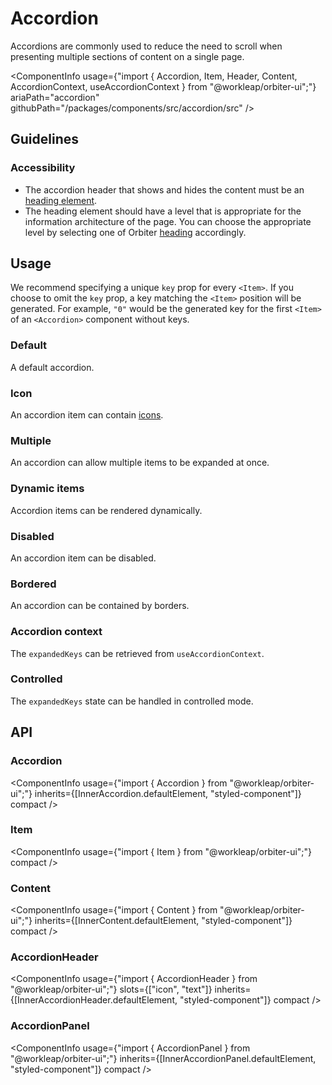 
<Meta of={AccordionStories} />

# Accordion

<Tagline>Accordions are commonly used to reduce the need to scroll when presenting multiple sections of content on a single page.</Tagline>

<ComponentInfo
    usage={"import { Accordion, Item, Header, Content, AccordionContext, useAccordionContext } from \"@workleap/orbiter-ui\";"}
    ariaPath="accordion"
    githubPath="/packages/components/src/accordion/src"
/>

## Guidelines

### Accessibility

- The accordion header that shows and hides the content must be an [heading element](https://developer.mozilla.org/en-US/docs/Web/HTML/Element/Heading_Elements).
- The heading element should have a level that is appropriate for the information architecture of the page. You can choose the appropriate level by selecting one of Orbiter [heading](?path=/docs/heading--default-story) accordingly.

## Usage

We recommend specifying a unique `key` prop for every `<Item>`. If you choose to omit the `key` prop, a key matching the `<Item>` position will be generated. For example, `"0"` would be the generated key for the first `<Item>` of an `<Accordion>` component without keys.

### Default

A default accordion.

<Canvas of={AccordionStories.Default} />

### Icon

An accordion item can contain [icons](?path=/docs/icon-gallery--docs).

<Canvas of={AccordionStories.Icon} />

### Multiple

An accordion can allow multiple items to be expanded at once.

<Canvas of={AccordionStories.Multiple} />

### Dynamic items

Accordion items can be rendered dynamically.

<Canvas of={AccordionStories.DynamicItems} />

### Disabled

An accordion item can be disabled.

<Canvas of={AccordionStories.DisabledItems} />

### Bordered

An accordion can be contained by borders.

<Canvas of={AccordionStories.Bordered} />

### Accordion context

The `expandedKeys` can be retrieved from `useAccordionContext`.

<Canvas of={AccordionStories.AccordionContextStory} />

### Controlled

The `expandedKeys` state can be handled in controlled mode.

<Canvas of={AccordionStories.ControlledAccordion} />

## API

### Accordion

<ComponentInfo
    usage={"import { Accordion } from \"@workleap/orbiter-ui\";"}
    inherits={[InnerAccordion.defaultElement, "styled-component"]}
    compact
/>

<ArgTypes of={InnerAccordion} sort="alpha"/>

### Item

<ComponentInfo
    usage={"import { Item } from \"@workleap/orbiter-ui\";"}
    compact
/>

<ArgTypes of={Item} sort="alpha" />

### Content

<ComponentInfo
    usage={"import { Content } from \"@workleap/orbiter-ui\";"}
    inherits={[InnerContent.defaultElement, "styled-component"]}
    compact
/>

<ArgTypes of={InnerContent} sort="alpha" />

### AccordionHeader

<ComponentInfo
    usage={"import { AccordionHeader } from \"@workleap/orbiter-ui\";"}
    slots={["icon", "text"]}
    inherits={[InnerAccordionHeader.defaultElement, "styled-component"]}
    compact
/>

<ArgTypes of={InnerAccordionHeader} sort="alpha" />

### AccordionPanel

<ComponentInfo
    usage={"import { AccordionPanel } from \"@workleap/orbiter-ui\";"}
    inherits={[InnerAccordionPanel.defaultElement, "styled-component"]}
    compact
/>

<ArgTypes of={InnerAccordionPanel} sort="alpha" />

